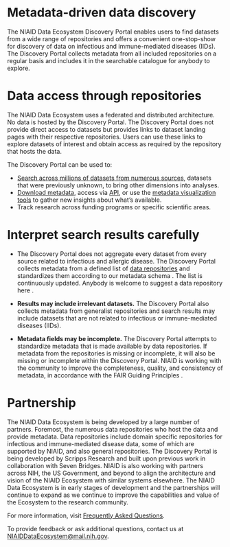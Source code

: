 # Metadata-driven data discovery

The NIAID Data Ecosystem Discovery Portal enables users to find datasets from a
wide range of repositories and offers a convenient one-stop-show for discovery
of data on infectious and immune-mediated diseases (IIDs). The Discovery Portal
collects metadata from all included repositories on a regular basis and includes
it in the searchable catalogue for anybody to explore.

# Data access through repositories

The NIAID Data Ecosystem uses a federated and distributed architecture. No data
is hosted by the Discovery Portal. The Discovery Portal does not provide direct
access to datasets but provides links to dataset landing pages with their
respective repositories. Users can use these links to explore datasets of
interest and obtain access as required by the repository that hosts the data.

The Discovery Portal can be used to:

- [Search across millions of datasets from numerous sources](/search/?q=&from=1&filters=%28%40type%3A%28%22Dataset%22%29%29),
  datasets that were previously unknown, to bring other dimensions into
  analyses.
- [Download metadata](/search/), access via
  [API](https://dash.readme.com/project/niaid-data/v1.0/docs/how-do-i-filter-results-by), or use the
  [metadata visualization tools](/summary/?q=&from=1&filters=)
  to gather new insights about what’s available.
- Track research across funding programs or specific scientific areas.

# Interpret search results carefully

- The Discovery Portal does not aggregate every dataset from every source
  related to infectious and allergic disease. The Discovery Portal collects
  metadata from a defined list of
  [data repositories](/sources/) and
  standardizes them according to our <Link
  isExternal
  href='https://this.is.another.broken.link/view/nde'>
  metadata schema</Link> . The list is continuously updated. Anybody is welcome to <Link
  isExternal
  href='https://this.is.another.another.broken.com/NIAID-Data-Ecosystem/nde-crawlers/issues/new?assignees=&labels=&template=suggest-a-new-resource.md&title=%5BSOURCE%5D'>
  suggest a data repository here</Link> .

- **Results may include irrelevant datasets.** The Discovery Portal also
  collects metadata from generalist repositories and search results may include
  datasets that are not related to infectious or immune-mediated diseases
  (IIDs).

- **Metadata fields may be incomplete.** The Discovery Portal attempts to
  standardize metadata that is made available by data repositories. If metadata
  from the repositories is missing or incomplete, it will also be missing or
  incomplete within the Discovery Portal. NIAID is working with the community to
  improve the completeness, quality, and consistency of metadata, in accordance
  with the <Link
  isExternal
  href='https://doi.org/10.1038/sdata.2016.18'>
  FAIR Guiding Principles</Link> .

# Partnership

The NIAID Data Ecosystem is being developed by a large number of partners.
Foremost, the numerous data repositories who host the data and provide metadata.
Data repositories include domain specific repositories for infectious and
immune-mediated disease data, some of which are supported by NIAID, and also
general repositories. The Discovery Portal is being developed by <Link
isExternal href='https://www.scripps.edu/'>Scripps Research</Link> and built upon previous work in
collaboration with Seven Bridges. NIAID is also working with partners across
NIH, the US Government, and beyond to align the architecture and vision of the
NIAID Ecosystem with similar systems elsewhere. The NIAID Data Ecosystem is in
early stages of development and the partnerships will continue to expand as we
continue to improve the capabilities and value of the Ecosystem to the research
community.

For more information, visit
[Frequently Asked Questions](/faq/).

To provide feedback or ask additional questions, contact us at
[NIAIDDataEcosystem@mail.nih.gov](mailto:NIAIDDataEcosystem@mail.nih.gov).
